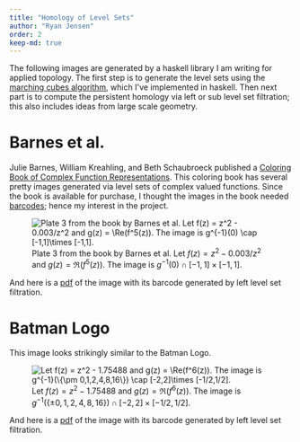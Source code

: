 ```yaml
---
title: "Homology of Level Sets"
author: "Ryan Jensen"
order: 2
keep-md: true
---
```



The following images are generated by a haskell library I am writing for
applied topology. The first step is to generate the level sets using the
[marching cubes
algorithm,](https://en.wikipedia.org/wiki/Marching_cubes) which I\'ve
implemented in haskell. Then next part is to compute the persistent
homology via left or sub level set filtration; this also includes ideas
from large scale geometry.

# Barnes et al.

Julie Barnes, William Kreahling, and Beth Schaubroeck published a
[Coloring Book of Complex Function
Representations](https://www.amazon.com/Coloring-Book-Complex-Function-Representations/dp/0883855917).
This coloring book has several pretty images generated via level sets of
complex valued functions. Since the book is available for purchase, I
thought the images in the book needed
[barcodes](https://en.wikipedia.org/wiki/Persistent_homology); hence my
interest in the project.

![Plate 3 from the book by Barnes et al. Let $f(z) = z^2 - 0.003/z^2$
and $g(z) = \Re(f^5(z))$. The image is
$g^{-1}(0) \cap [-1,1]\times [-1,1]$.](./Plate-03.png "plate-03")

And here is a [pdf](Plate-03-with-barcode.pdf) of the image with its
barcode generated by left level set filtration.

# Batman Logo

This image looks strikingly similar to the Batman Logo.

![Let $f(z) = z^2 - 1.75488$ and $g(z) = \Re(f^6(z))$. The image is
$g^{-1}(\{\pm 0,1,2,4,8,16\}) \cap [-2,2]\times [-1/2,1/2]$.](./Bat-Logo.png "bat-logo")

And here is a [pdf](Bat-Logo-with-barcode.pdf) of the image with its
barcode generated by left level set filtration.
